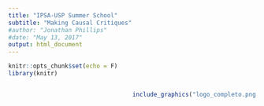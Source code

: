 ```yaml
---
title: "IPSA-USP Summer School"
subtitle: "Making Causal Critiques"
#author: "Jonathan Phillips"
#date: "May 13, 2017"
output: html_document
---
```


<style>
.column-left{
  float: left;
  width: 50%;
  text-align: left;
}
.column-right{
  float: right;
  width: 50%;
  text-align: right;
}
</style>

```r
knitr::opts_chunk$set(echo = F)
library(knitr)
```

<div class="column-left">
</div>


<div class="column-right">
```r
include_graphics("logo_completo.png")
```
</div>


